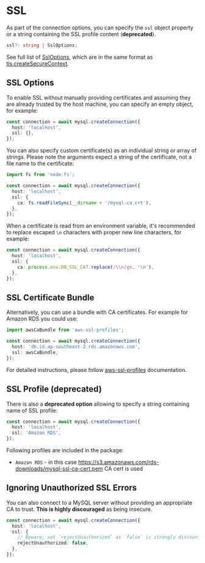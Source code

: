# SSL

As part of the connection options, you can specify the `ssl` object property or a string containing the SSL profile content (**deprecated**).

```ts
ssl?: string | SslOptions;
```

See full list of [SslOptions](https://github.com/sidorares/node-mysql2/blob/master/typings/mysql/lib/Connection.d.ts#L24-L80), which are in the same format as [tls.createSecureContext](https://nodejs.org/api/tls.html#tls_tls_createsecurecontext_options).

## SSL Options

To enable SSL without manually providing certificates and assuming they are already trusted by the host machine, you can specify an empty object, for example:

```ts
const connection = await mysql.createConnection({
  host: 'localhost',
  ssl: {},
});
```

You can also specify custom certificate(s) as an individual string or array of strings. Please note the arguments expect a string of the certificate, not a file name to the certificate:

```ts
import fs from 'node:fs';

const connection = await mysql.createConnection({
  host: 'localhost',
  ssl: {
    ca: fs.readFileSync(__dirname + '/mysql-ca.crt'),
  },
});
```

When a certificate is read from an environment variable, it's recommended to replace escaped `\n` characters with proper new line characters, for example:

```ts
const connection = await mysql.createConnection({
  host: 'localhost',
  ssl: {
    ca: process.env.DB_SSL_CA?.replace(/\\n/gm, '\n'),
  },
});
```

## SSL Certificate Bundle

Alternatively, you can use a bundle with CA certificates. For example for Amazon RDS you could use:

```ts
import awsCaBundle from 'aws-ssl-profiles';

const connection = await mysql.createConnection({
  host: 'db.id.ap-southeast-2.rds.amazonaws.com',
  ssl: awsCaBundle,
});
```

For detailed instructions, please follow [aws-ssl-profiles](https://github.com/mysqljs/aws-ssl-profiles) documentation.

## SSL Profile (deprecated)

There is also a **deprecated option** allowing to specify a string containing name of SSL profile:

```ts
const connection = await mysql.createConnection({
  host: 'localhost',
  ssl: 'Amazon RDS',
});
```

Following profiles are included in the package:

- `Amazon RDS` - in this case https://s3.amazonaws.com/rds-downloads/mysql-ssl-ca-cert.pem CA cert is used

## Ignoring Unauthorized SSL Errors

You can also connect to a MySQL server without providing an appropriate CA to trust. **This is highly discouraged** as being insecure.

```ts
const connection = await mysql.createConnection({
  host: 'localhost',
  ssl: {
    // Beware, set `rejectUnauthorized` as `false` is strongly discouraged for security reasons:
    rejectUnauthorized: false,
  },
});
```
